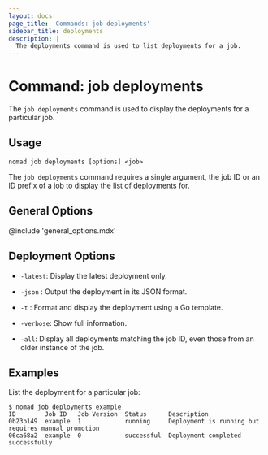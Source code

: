 ```yaml
---
layout: docs
page_title: 'Commands: job deployments'
sidebar_title: deployments
description: |
  The deployments command is used to list deployments for a job.
---
```


# Command: job deployments

The `job deployments` command is used to display the deployments for a
particular job.

## Usage

```plaintext
nomad job deployments [options] <job>
```

The `job deployments` command requires a single argument, the job ID or an ID
prefix of a job to display the list of deployments for.

## General Options

@include 'general_options.mdx'

## Deployment Options

- `-latest`: Display the latest deployment only.

- `-json` : Output the deployment in its JSON format.

- `-t` : Format and display the deployment using a Go template.

- `-verbose`: Show full information.

- `-all`: Display all deployments matching the job ID, even those from an
  older instance of the job.

## Examples

List the deployment for a particular job:

```shell-session
$ nomad job deployments example
ID        Job ID   Job Version  Status      Description
0b23b149  example  1            running     Deployment is running but requires manual promotion
06ca68a2  example  0            successful  Deployment completed successfully
```
